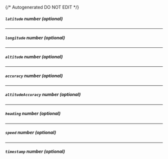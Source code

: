 {/* Autogenerated DO NOT EDIT  */}
##### `latitude` _number (optional)_

---
##### `longitude` _number (optional)_

---
##### `altitude` _number (optional)_

---
##### `accuracy` _number (optional)_

---
##### `altitudeAccuracy` _number (optional)_

---
##### `heading` _number (optional)_

---
##### `speed` _number (optional)_

---
##### `timestamp` _number (optional)_



